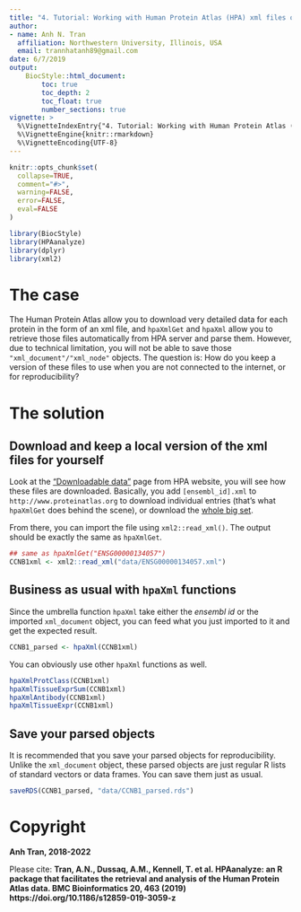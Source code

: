 ```yaml
---
title: "4. Tutorial: Working with Human Protein Atlas (HPA) xml files offline"
author:
- name: Anh N. Tran
  affiliation: Northwestern University, Illinois, USA
  email: trannhatanh89@gmail.com
date: 6/7/2019
output: 
    BiocStyle::html_document:
        toc: true
        toc_depth: 2
        toc_float: true
        number_sections: true
vignette: >
  %\VignetteIndexEntry{"4. Tutorial: Working with Human Protein Atlas (HPA) xml files offline"}
  %\VignetteEngine{knitr::rmarkdown}
  %\VignetteEncoding{UTF-8}
---
```


```r
knitr::opts_chunk$set(
  collapse=TRUE,
  comment="#>",
  warning=FALSE,
  error=FALSE,
  eval=FALSE
)
```

```r
library(BiocStyle)
library(HPAanalyze)
library(dplyr)
library(xml2)
```

# The case 

The Human Protein Atlas allow you to download very detailed data for each protein in the form of an xml file, and `hpaXmlGet` and `hpaXml` allow you to retrieve those files automatically from HPA server and parse them. However, due to technical limitation, you will not be able to save those `"xml_document"/"xml_node"` objects. The question is: How do you keep a version of these files to use when you are not connected to the internet, or for reproducibility?

# The solution

## Download and keep a local version of the xml files for yourself

Look at the ["Downloadable data"](https://www.proteinatlas.org/about/download) page from HPA website, you will see how these files are downloaded. Basically, you add `[ensembl_id].xml` to `http://www.proteinatlas.org` to download individual entries (that's what `hpaXmlGet` does behind the scene), or download the [whole big set](https://www.proteinatlas.org/download/proteinatlas.xml.gz).

From there, you can import the file using `xml2::read_xml()`. The output should be exactly the same as `hpaXmlGet`.

```r
## same as hpaXmlGet("ENSG00000134057")
CCNB1xml <- xml2::read_xml("data/ENSG00000134057.xml")
```

## Business as usual with `hpaXml` functions

Since the umbrella function `hpaXml` take either the *ensembl id* or the imported `xml_document` object, you can feed what you just imported to it and get the expected result.

```r
CCNB1_parsed <- hpaXml(CCNB1xml)
```

You can obviously use other `hpaXml` functions as well.

```r
hpaXmlProtClass(CCNB1xml)
hpaXmlTissueExprSum(CCNB1xml)
hpaXmlAntibody(CCNB1xml)
hpaXmlTissueExpr(CCNB1xml)
```

## Save your parsed objects

It is recommended that you save your parsed objects for reproducibility. Unlike the `xml_document` object, these parsed objects are just regular R lists of standard vectors or data frames. You can save them just as usual.

```r
saveRDS(CCNB1_parsed, "data/CCNB1_parsed.rds")
```

# Copyright

__Anh Tran, 2018-2022 __

Please cite: __Tran, A.N., Dussaq, A.M., Kennell, T. et al. HPAanalyze: an R package that facilitates the retrieval and analysis of the Human Protein Atlas data. BMC Bioinformatics 20, 463 (2019) https://doi.org/10.1186/s12859-019-3059-z __
